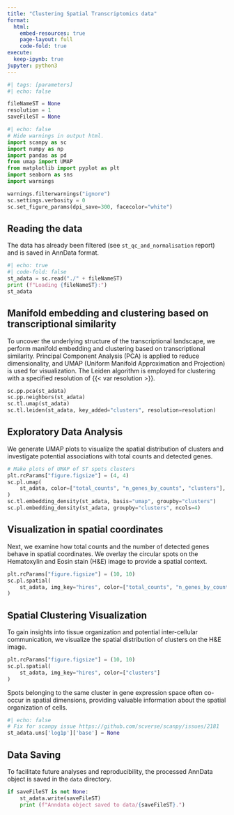 ```yaml
---
title: "Clustering Spatial Transcriptomics data"
format:
  html:
    embed-resources: true
    page-layout: full
    code-fold: true
execute:
  keep-ipynb: true
jupyter: python3
---
```


```python
#| tags: [parameters]
#| echo: false

fileNameST = None
resolution = 1
saveFileST = None
```

```python
#| echo: false
# Hide warnings in output html.
import scanpy as sc
import numpy as np
import pandas as pd
from umap import UMAP
from matplotlib import pyplot as plt
import seaborn as sns
import warnings

warnings.filterwarnings("ignore")
sc.settings.verbosity = 0
sc.set_figure_params(dpi_save=300, facecolor="white")
```

## Reading the data
The data has already been filtered (see `st_qc_and_normalisation` report) and is saved in AnnData format.

```python
#| echo: true
#| code-fold: false
st_adata = sc.read("./" + fileNameST)
print (f"Loading {fileNameST}:")
st_adata
```

## Manifold embedding and clustering based on transcriptional similarity

To uncover the underlying structure of the transcriptional landscape, we perform manifold embedding and clustering based on transcriptional similarity. Principal Component Analysis (PCA) is applied to reduce dimensionality, and UMAP (Uniform Manifold Approximation and Projection) is used for visualization. The Leiden algorithm is employed for clustering with a specified resolution of {{< var resolution >}}.

```python
sc.pp.pca(st_adata)
sc.pp.neighbors(st_adata)
sc.tl.umap(st_adata)
sc.tl.leiden(st_adata, key_added="clusters", resolution=resolution)
```

## Exploratory Data Analysis

We generate UMAP plots to visualize the spatial distribution of clusters and investigate potential associations with total counts and detected genes.

```python
# Make plots of UMAP of ST spots clusters
plt.rcParams["figure.figsize"] = (4, 4)
sc.pl.umap(
    st_adata, color=["total_counts", "n_genes_by_counts", "clusters"], wspace=0.4
)
sc.tl.embedding_density(st_adata, basis="umap", groupby="clusters")
sc.pl.embedding_density(st_adata, groupby="clusters", ncols=4)
```

## Visualization in spatial coordinates

Next, we examine how total counts and the number of detected genes behave in spatial coordinates. We overlay the circular spots on the Hematoxylin and Eosin stain (H&E) image to provide a spatial context.

```python
plt.rcParams["figure.figsize"] = (10, 10)
sc.pl.spatial(
    st_adata, img_key="hires", color=["total_counts", "n_genes_by_counts"]
)
```

## Spatial Clustering Visualization

To gain insights into tissue organization and potential inter-cellular communication, we visualize the spatial distribution of clusters on the H&E image.

```python
plt.rcParams["figure.figsize"] = (10, 10)
sc.pl.spatial(
    st_adata, img_key="hires", color=["clusters"]
)
```

Spots belonging to the same cluster in gene expression space often co-occur in spatial dimensions, providing valuable information about the spatial organization of cells.

```python
#| echo: false
# Fix for scanpy issue https://github.com/scverse/scanpy/issues/2181
st_adata.uns['log1p']['base'] = None
```

## Data Saving

To facilitate future analyses and reproducibility, the processed AnnData object is saved in the `data` directory.

```python
if saveFileST is not None:
    st_adata.write(saveFileST)
    print (f"Anndata object saved to data/{saveFileST}.")
```
